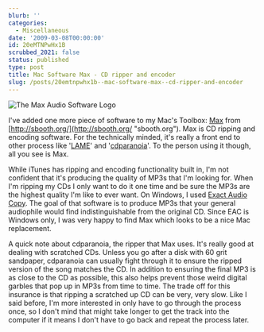 ```yaml
---
blurb: ''
categories:
  - Miscellaneous
date: '2009-03-08T00:00:00'
id: 20eMTNPwHx1B
scrubbed_2021: false
status: published
type: post
title: Mac Software Max - CD ripper and encoder
slug: /posts/20emtnpwhx1b--mac-software-max--cd-ripper-and-encoder
---
```


<Img src="max_logo.gif" alt="The Max Audio Software Logo" />


I've added one more piece of software to my Mac's Toolbox:
[Max](http://sbooth.org/Max/ "Max audio software") from
[http://sbooth.org/](http://sbooth.org/ "sbooth.org"). Max is CD
ripping and encoding software. For the technically minded, it's
really a front end to other process like
'[LAME](http://lame.sourceforge.net/)' and
'[cdparanoia](http://www.xiph.org/paranoia/)'. To the person using
it though, all you see is Max.

While iTunes has ripping and encoding functionality built in, I'm
not confident that it's producing the quality of MP3s that I'm
looking for. When I'm ripping my CDs I only want to do it one time
and be sure the MP3s are the highest quality I'm like to ever want.
On Windows, I used
[Exact Audio Copy](http://www.exactaudiocopy.de/). The goal of that
software is to produce MP3s that your general audiophile would find
indistinguishable from the original CD. Since EAC is Windows only,
I was very happy to find Max which looks to be a nice Mac
replacement.

A quick note about cdparanoia, the ripper that Max uses. It's
really good at dealing with scratched CDs. Unless you go after a
disk with 60 grit sandpaper, cdparanoia can usually fight through
it to ensure the ripped version of the song matches the CD. In
addition to ensuring the final MP3 is as close to the CD as
possible, this also helps prevent those weird digital garbles that
pop up in MP3s from time to time. The trade off for this insurance
is that ripping a scratched up CD can be very, very slow. Like I
said before, I'm more interested in only have to go through the
process once, so I don't mind that might take longer to get the
track into the computer if it means I don't have to go back and
repeat the process later.

